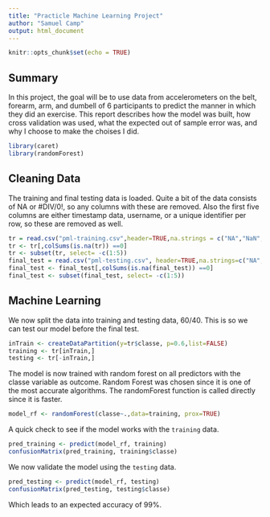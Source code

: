 ---
title: "Practicle Machine Learning Project"
author: "Samuel Camp"
output: html_document
---

```{r setup, include=FALSE}
knitr::opts_chunk$set(echo = TRUE)
```

## Summary
In this project, the goal will be to use data from accelerometers on the belt, forearm, arm, and dumbell of 6 participants to predict the manner in which they did an exercise. This report describes how the model was built, how cross validation was used, what the expected out of sample error was, and why I choose to make the choises I did.


```{r, message=FALSE, warning=FALSE}
library(caret)
library(randomForest)
```

## Cleaning Data

The training and final testing data is loaded. Quite a bit of the data consists of NA or #DIV/0!, so any columns with these are removed. Also the first five columns are either timestamp data, username, or a unique identifier per row, so these are removed as well. 

```{r}
tr = read.csv("pml-training.csv",header=TRUE,na.strings = c("NA","NaN","#DIV/0!"))
tr <- tr[,colSums(is.na(tr)) ==0]
tr <- subset(tr, select= -c(1:5)) 
final_test = read.csv("pml-testing.csv", header=TRUE,na.strings=c("NA","NaN,#DIV/0!"))
final_test <- final_test[,colSums(is.na(final_test)) ==0]
final_test <- subset(final_test, select= -c(1:5)) 
```

## Machine Learning

We now split the data into training and testing data, 60/40. This is so we can test our model before the final test.

```{r}
inTrain <- createDataPartition(y=tr$classe, p=0.6,list=FALSE)
training <- tr[inTrain,]
testing <- tr[-inTrain,]
```

The model is now trained with random forest on all predictors with the classe variable as outcome. Random Forest was chosen since it is one of the most accurate algorithms. The randomForest function is called directly since it is faster.

```{r}
model_rf <- randomForest(classe~.,data=training, prox=TRUE)
```

A quick check to see if the model works with the `training` data.

```{r}
pred_training <- predict(model_rf, training)
confusionMatrix(pred_training, training$classe)
```

We now validate the model using the `testing` data.

```{r}
pred_testing <- predict(model_rf, testing)
confusionMatrix(pred_testing, testing$classe)
```

Which leads to an expected accuracy of 99%.